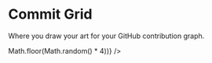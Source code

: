 
<Meta title="Components/CommitGrid" />

# Commit Grid

Where you draw your art for your GitHub contribution graph.

<Canvas>
  <Story name="Commits">
    <CommitGrid
      cells={new Array(350).fill().map(() => Math.floor(Math.random() * 4))}
    />
  </Story>
  <Story name="No commits">
    <CommitGrid />
  </Story>
</Canvas>
